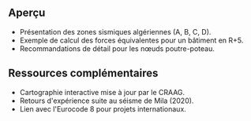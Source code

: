 ## Aperçu

- Présentation des zones sismiques algériennes (A, B, C, D).
- Exemple de calcul des forces équivalentes pour un bâtiment en R+5.
- Recommandations de détail pour les nœuds poutre-poteau.

## Ressources complémentaires

- Cartographie interactive mise à jour par le CRAAG.
- Retours d'expérience suite au séisme de Mila (2020).
- Lien avec l'Eurocode 8 pour projets internationaux.
